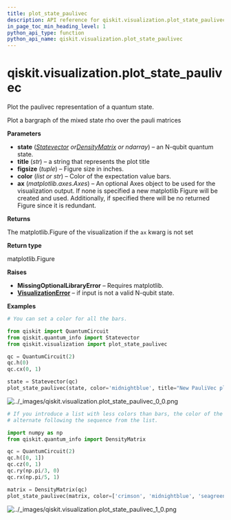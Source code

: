 ```yaml
---
title: plot_state_paulivec
description: API reference for qiskit.visualization.plot_state_paulivec
in_page_toc_min_heading_level: 1
python_api_type: function
python_api_name: qiskit.visualization.plot_state_paulivec
---
```


<span id="qiskit-visualization-plot-state-paulivec" />

# qiskit.visualization.plot\_state\_paulivec

<Function id="qiskit.visualization.plot_state_paulivec" isDedicatedPage={true} github="https://github.com/qiskit/qiskit/tree/stable/0.21/qiskit/visualization/state_visualization.py" signature="plot_state_paulivec(state, title='', figsize=None, color=None, ax=None, *, rho=None, filename=None)">
  Plot the paulivec representation of a quantum state.

  Plot a bargraph of the mixed state rho over the pauli matrices

  **Parameters**

  *   **state** ([*Statevector*](qiskit.quantum_info.Statevector "qiskit.quantum_info.Statevector")  *or*[*DensityMatrix*](qiskit.quantum_info.DensityMatrix "qiskit.quantum_info.DensityMatrix") *or ndarray*) – an N-qubit quantum state.
  *   **title** (*str*) – a string that represents the plot title
  *   **figsize** (*tuple*) – Figure size in inches.
  *   **color** (*list or str*) – Color of the expectation value bars.
  *   **ax** (*matplotlib.axes.Axes*) – An optional Axes object to be used for the visualization output. If none is specified a new matplotlib Figure will be created and used. Additionally, if specified there will be no returned Figure since it is redundant.

  **Returns**

  The matplotlib.Figure of the visualization if the `ax` kwarg is not set

  **Return type**

  matplotlib.Figure

  **Raises**

  *   **MissingOptionalLibraryError** – Requires matplotlib.
  *   [**VisualizationError**](qiskit.visualization.VisualizationError "qiskit.visualization.VisualizationError") – if input is not a valid N-qubit state.

  **Examples**

  ```python
  # You can set a color for all the bars.

  from qiskit import QuantumCircuit
  from qiskit.quantum_info import Statevector
  from qiskit.visualization import plot_state_paulivec

  qc = QuantumCircuit(2)
  qc.h(0)
  qc.cx(0, 1)

  state = Statevector(qc)
  plot_state_paulivec(state, color='midnightblue', title="New PauliVec plot")
  ```

  ![../\_images/qiskit.visualization.plot\_state\_paulivec\_0\_0.png](/images/api/qiskit/0.38/qiskit.visualization.plot_state_paulivec_0_0.png)

  ```python
  # If you introduce a list with less colors than bars, the color of the bars will
  # alternate following the sequence from the list.

  import numpy as np
  from qiskit.quantum_info import DensityMatrix

  qc = QuantumCircuit(2)
  qc.h([0, 1])
  qc.cz(0, 1)
  qc.ry(np.pi/3, 0)
  qc.rx(np.pi/5, 1)

  matrix = DensityMatrix(qc)
  plot_state_paulivec(matrix, color=['crimson', 'midnightblue', 'seagreen'])
  ```

  ![../\_images/qiskit.visualization.plot\_state\_paulivec\_1\_0.png](/images/api/qiskit/0.38/qiskit.visualization.plot_state_paulivec_1_0.png)
</Function>


